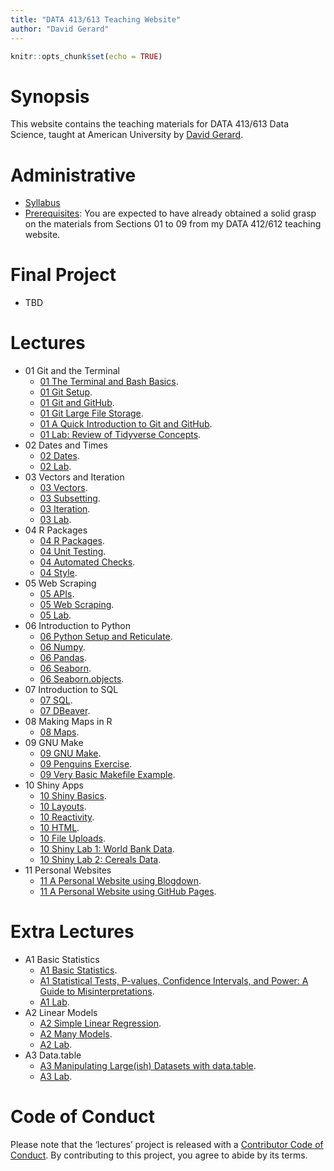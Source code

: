 ```yaml
---
title: "DATA 413/613 Teaching Website"
author: "David Gerard"
---
```


```r
knitr::opts_chunk$set(echo = TRUE)
```

# Synopsis

This website contains the teaching materials for DATA 413/613 Data Science, taught at American 
University by [David Gerard](https://dcgerard.github.io/).

# Administrative

- [Syllabus](./admin/syllabus.html)
- [Prerequisites](https://dcgerard.github.io/stat_412_612/): You are expected
  to have already obtained a solid grasp on the materials from Sections 01 to
  09 from my DATA 412/612 teaching website.

# Final Project

- TBD

# Lectures

- 01 Git and the Terminal
    - [01 The Terminal and Bash Basics](./01_git/01_basic_bash.html).
    - [01 Git Setup](./01_git/01_git_setup.html).
    - [01 Git and GitHub](./01_git/01_git_github.html).
    - [01 Git Large File Storage](./01_git/01_git_lfs.html).
    - [01 A Quick Introduction to Git and GitHub](https://doi.org/10.1371/journal.pcbi.1004668).
    - [01 Lab: Review of Tidyverse Concepts](https://github.com/data-science-master/lab_01).
- 02 Dates and Times
    - [02 Dates](./02_dates/02_dates.html).
    - [02 Lab](https://github.com/data-science-master/lab_02).
- 03 Vectors and Iteration
    - [03 Vectors](./03_vectors_iterators/03_vectors.html).
    - [03 Subsetting](./03_vectors_iterators/03_subsetting.html).
    - [03 Iteration](./03_vectors_iterators/03_iterators.html).
    - [03 Lab](https://github.com/data-science-master/lab_03).
- 04 R Packages
    - [04 R Packages](./04_packages/04_packages.html).
    - [04 Unit Testing](./04_packages/04_testing.html).
    - [04 Automated Checks](./04_packages/04_checking.html).
    - [04 Style](./04_packages/04_style.html).
- 05 Web Scraping
    - [05 APIs](./05_web_scraping/05_apis.html).
    - [05 Web Scraping](./05_web_scraping/05_web_scraping.html).
    - [05 Lab](https://github.com/data-science-master/lab_08).
- 06 Introduction to Python
    - [06 Python Setup and Reticulate](./06_python/06_python_setup.html).
    - [06 Numpy](./06_python/06_numpy.html).
    - [06 Pandas](./06_python/06_pandas.html).
    - [06 Seaborn](./06_python/06_matplotlib.html).
    - [06 Seaborn.objects](./06_python/06_seaborn_objects.html).
- 07 Introduction to SQL
    - [07 SQL](./07_sql/07_sql.html).
    - [07 DBeaver](./07_sql/07_dbeaver.html).
- 08 Making Maps in R
    - [08 Maps](./08_maps/08_maps.html).
- 09 GNU Make
    - [09 GNU Make](./09_make/09_make.html).
    - [09 Penguins Exercise](https://github.com/data-science-master/penguins).
    - [09 Very Basic Makefile Example](https://github.com/data-science-master/pvalue_sims).
- 10 Shiny Apps
    - [10 Shiny Basics](./10_shiny/10_basic_shiny.html).
    - [10 Layouts](./10_shiny/10_layouts.html).
    - [10 Reactivity](./10_shiny/10_reactivity.html).
    - [10 HTML](./10_shiny/10_html.html).
    - [10 File Uploads](./10_shiny/10_upload.html).
    - [10 Shiny Lab 1: World Bank Data](https://github.com/data-science-master/lab_06_1).
    - [10 Shiny Lab 2: Cereals Data](https://github.com/data-science-master/lab_06_2).
- 11 Personal Websites
    - [11 A Personal Website using Blogdown](./11_websites/11_websites_blogdown.html).
    - [11 A Personal Website using GitHub Pages](./11_websites/11_websites_github.html).

# Extra Lectures
    
- A1 Basic Statistics
    - [A1 Basic Statistics](./A1_basic_stats/A1_basic_stats.html).
    - [A1 Statistical Tests, P-values, Confidence Intervals, and Power: A Guide to Misinterpretations](./A1_basic_stats/greenland_etal_2016.pdf).
    - [A1 Lab](https://github.com/data-science-master/lab_04).
- A2 Linear Models
    - [A2 Simple Linear Regression](./A2_linear_regression/A2_simple_linear_regression.html).
    - [A2 Many Models](./A2_linear_regression/A2_many_models.html).
    - [A2 Lab](https://github.com/data-science-master/lab_05).
- A3 Data.table    
    - [A3 Manipulating Large(ish) Datasets with data.table](./A3_medium_data/A3_medium_data.html).
    - [A3 Lab](https://github.com/data-science-master/lab_07).

# Code of Conduct

Please note that the 'lectures' project is released with a
[Contributor Code of Conduct](CODE_OF_CONDUCT.md).
By contributing to this project, you agree to abide by its terms.
